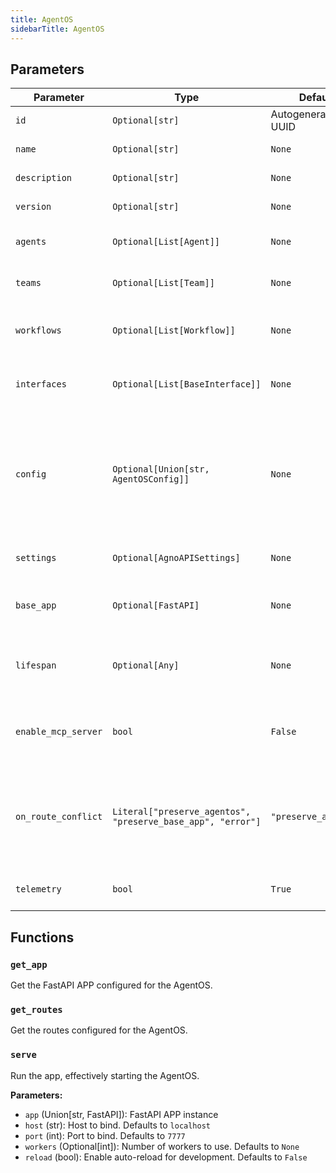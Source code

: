 ```yaml
---
title: AgentOS
sidebarTitle: AgentOS
---
```


## Parameters

| Parameter | Type | Default | Description |
|-----------|------|---------|-------------|
| `id` | `Optional[str]` | Autogenerated UUID | AgentOS ID |
| `name` | `Optional[str]` | `None` | AgentOS name |
| `description` | `Optional[str]` | `None` | AgentOS description |
| `version` | `Optional[str]` | `None` | AgentOS version |
| `agents` | `Optional[List[Agent]]` | `None` | List of agents available in the AgentOS |
| `teams` | `Optional[List[Team]]` | `None` | List of teams available in the AgentOS |
| `workflows` | `Optional[List[Workflow]]` | `None` | List of workflows available in the AgentOS |
| `interfaces` | `Optional[List[BaseInterface]]` | `None` | List of interfaces available in the AgentOS |
| `config` | `Optional[Union[str, AgentOSConfig]]` | `None` | User-provided configuration for the AgentOS. Either a path to a YAML file or an `AgentOSConfig` instance. |
| `settings` | `Optional[AgnoAPISettings]` | `None` | Settings for the AgentOS API |
| `base_app` | `Optional[FastAPI]` | `None` | Custom FastAPI APP to use for the AgentOS |
| `lifespan` | `Optional[Any]` | `None` | Lifespan context manager for the FastAPI app |
| `enable_mcp_server` | `bool` | `False` | Whether to enable MCP (Model Context Protocol) |
| `on_route_conflict` | `Literal["preserve_agentos", "preserve_base_app", "error"]` | `"preserve_agentos"` | What to do when a route conflict is detected in case a custom base_app is provided. |
| `telemetry` | `bool` | `True` | Log minimal telemetry for analytics |

## Functions

### `get_app`

Get the FastAPI APP configured for the AgentOS.

### `get_routes`

Get the routes configured for the AgentOS.

### `serve`

Run the app, effectively starting the AgentOS.

**Parameters:**

- `app` (Union[str, FastAPI]): FastAPI APP instance
- `host` (str): Host to bind. Defaults to `localhost`
- `port` (int): Port to bind. Defaults to `7777`
- `workers` (Optional[int]): Number of workers to use. Defaults to `None`
- `reload` (bool): Enable auto-reload for development. Defaults to `False`

